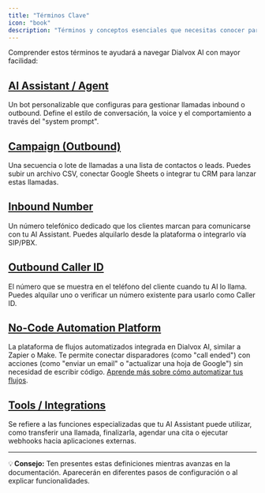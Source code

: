 ```yaml
---
title: "Términos Clave"
icon: "book"
description: "Términos y conceptos esenciales que necesitas conocer para usar Dialvox AI de manera efectiva"
---
```


Comprender estos términos te ayudará a navegar Dialvox AI con mayor facilidad:

## [AI Assistant / Agent](/ai-assistants/voice-selection)

Un bot personalizable que configuras para gestionar llamadas inbound o outbound. Define el estilo de conversación, la voice y el comportamiento a través del "system prompt".

## [Campaign (Outbound)](/outbound-calls/campaigns)

Una secuencia o lote de llamadas a una lista de contactos o leads. Puedes subir un archivo CSV, conectar Google Sheets o integrar tu CRM para lanzar estas llamadas.

## [Inbound Number](/phone-numbers/types)

Un número telefónico dedicado que los clientes marcan para comunicarse con tu AI Assistant. Puedes alquilarlo desde la plataforma o integrarlo vía SIP/PBX.

## [Outbound Caller ID](/outbound-calls/caller-id)

El número que se muestra en el teléfono del cliente cuando tu AI lo llama. Puedes alquilar uno o verificar un número existente para usarlo como Caller ID.

## [No-Code Automation Platform](/automation-platform/sms-capabilities)

La plataforma de flujos automatizados integrada en Dialvox AI, similar a Zapier o Make. Te permite conectar disparadores (como "call ended") con acciones (como "enviar un email" o "actualizar una hoja de Google") sin necesidad de escribir código. [Aprende más sobre cómo automatizar tus flujos](/automation).

## [Tools / Integrations](/getting-started/core-concepts)

Se refiere a las funciones especializadas que tu AI Assistant puede utilizar, como transferir una llamada, finalizarla, agendar una cita o ejecutar webhooks hacia aplicaciones externas.

---

💡 **Consejo:** Ten presentes estas definiciones mientras avanzas en la documentación. Aparecerán en diferentes pasos de configuración o al explicar funcionalidades.
